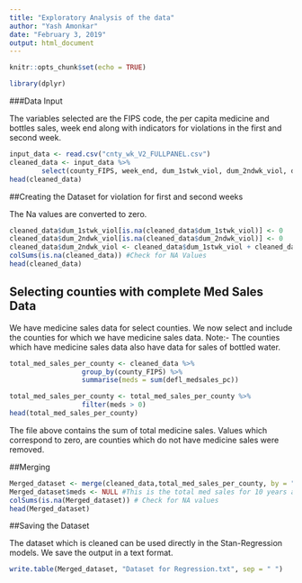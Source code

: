 ---
title: "Exploratory Analysis of the data"
author: "Yash Amonkar"
date: "February 3, 2019"
output: html_document
---

```{r setup, include=FALSE}
knitr::opts_chunk$set(echo = TRUE)
```


```{r, message=FALSE, warning=FALSE}
library(dplyr)
```

###Data Input

The variables selected are the FIPS code, the per capita medicine and bottles sales, week end along with indicators for violations in the first and second week. 

```{r}
input_data <- read.csv("cnty_wk_V2_FULLPANEL.csv")
cleaned_data <- input_data %>% 
        select(county_FIPS, week_end, dum_1stwk_viol, dum_2ndwk_viol, defl_medsales_pc, defl_bottlesales_pc)
head(cleaned_data)

```

##Creating the Dataset for violation for first and second weeks

The Na values are converted to zero.

```{r}
cleaned_data$dum_1stwk_viol[is.na(cleaned_data$dum_1stwk_viol)] <- 0  
cleaned_data$dum_2ndwk_viol[is.na(cleaned_data$dum_2ndwk_viol)] <- 0
cleaned_data$dum_2ndwk_viol <- cleaned_data$dum_1stwk_viol + cleaned_data$dum_2ndwk_viol
colSums(is.na(cleaned_data)) #Check for NA Values
head(cleaned_data)
```

## Selecting counties with complete Med Sales Data

We have medicine sales data for select counties. We now select and include the counties for which we have medicine sales data. Note:- The counties which have medicine sales data also have data for sales of bottled water.

```{r, warning=FALSE}
total_med_sales_per_county <- cleaned_data %>% 
                  group_by(county_FIPS) %>%
                  summarise(meds = sum(defl_medsales_pc))

total_med_sales_per_county <- total_med_sales_per_county %>% 
                  filter(meds > 0)
head(total_med_sales_per_county)
```

The file above contains the sum of total medicine sales. Values which correspond to zero, are counties which do not have medicine sales were removed. 

##Merging

```{r}
Merged_dataset <- merge(cleaned_data,total_med_sales_per_county, by = "county_FIPS")
Merged_dataset$meds <- NULL #This is the total med sales for 10 years and is not needed. 
colSums(is.na(Merged_dataset)) # Check for NA values
head(Merged_dataset)
```

##Saving the Dataset

The dataset which is cleaned can be used directly in the Stan-Regression models. We save the output in a text format. 

```{r}
write.table(Merged_dataset, "Dataset for Regression.txt", sep = " ")
```

